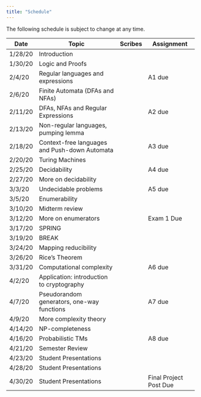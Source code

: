 ```yaml
---
title: "Schedule"
---
```

The following schedule is subject to change at any time.

| **Date** | **Topic**  | **Scribes** |  **Assignment** |
| ---------|------------|-------------|-----------------|
| 1/28/20  | Introduction |||
| 1/30/20  | Logic and Proofs |||
| 2/4/20   | Regular languages and expressions ||A1 due|
| 2/6/20   | Finite Automata (DFAs and NFAs) |||
| 2/11/20  | DFAs, NFAs and Regular Expressions ||A2 due|
| 2/13/20  | Non-regular languages, pumping lemma |||
| 2/18/20  | Context-free languages and Push-down Automata ||A3 due|
| 2/20/20  | Turing Machines |||
| 2/25/20  | Decidability ||A4 due|
| 2/27/20  | More on decidability |||
| 3/3/20   | Undecidable problems ||A5 due|
| 3/5/20   | Enumerability |||
| 3/10/20  | Midterm review |||
| 3/12/20  | More on enumerators || Exam 1 Due |
| 3/17/20  | SPRING |||
| 3/19/20  | BREAK |||
| 3/24/20  | Mapping reducibility |||
| 3/26/20  | Rice's Theorem |||
| 3/31/20  | Computational complexity ||A6 due|
| 4/2/20   | Application: introduction to cryptography |||
| 4/7/20   | Pseudorandom generators, one-way functions ||A7 due|
| 4/9/20  | More complexity theory |||
| 4/14/20  | NP-completeness |||
| 4/16/20  | Probabilistic TMs ||A8 due|
| 4/21/20  | Semester Review |||
| 4/23/20  | Student Presentations |||
| 4/28/20   | Student Presentations |||
| 4/30/20   | Student Presentations ||Final Project Post Due|